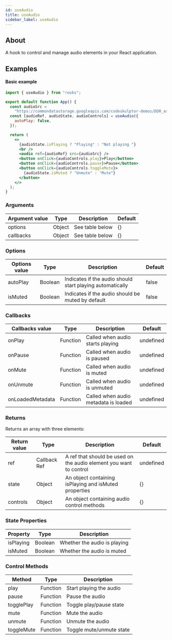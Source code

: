 ```yaml
---
id: useAudio
title: useAudio
sidebar_label: useAudio
---
```


## About

A hook to control and manage audio elements in your React application.

[//]: # "Main"

## Examples

#### Basic example

```jsx
import { useAudio } from "rooks";

export default function App() {
  const audioSrc =
    "https://commondatastorage.googleapis.com/codeskulptor-demos/DDR_assets/Sevish_-__nbsp_.mp3";
  const [audioRef, audioState, audioControls] = useAudio({
    autoPlay: false,
  });

  return (
    <>
      {audioState.isPlaying ? "Playing" : "Not playing "}
      <br />
      <audio ref={audioRef} src={audioSrc} />
      <button onClick={audioControls.play}>Play</button>
      <button onClick={audioControls.pause}>Pause</button>
      <button onClick={audioControls.toggleMute}>
        {audioState.isMuted ? "Unmute" : "Mute"}
      </button>
    </>
  );
}
```

### Arguments

| Argument value | Type   | Description     | Default |
| -------------- | ------ | --------------- | ------- |
| options        | Object | See table below | {}      |
| callbacks      | Object | See table below | {}      |

### Options

| Options value | Type    | Description                                               | Default |
| ------------- | ------- | --------------------------------------------------------- | ------- |
| autoPlay      | Boolean | Indicates if the audio should start playing automatically | false   |
| isMuted       | Boolean | Indicates if the audio should be muted by default         | false   |

### Callbacks

| Callbacks value  | Type     | Description                          | Default   |
| ---------------- | -------- | ------------------------------------ | --------- |
| onPlay           | Function | Called when audio starts playing     | undefined |
| onPause          | Function | Called when audio is paused          | undefined |
| onMute           | Function | Called when audio is muted           | undefined |
| onUnmute         | Function | Called when audio is unmuted         | undefined |
| onLoadedMetadata | Function | Called when audio metadata is loaded | undefined |

### Returns

Returns an array with three elements:

| Return value | Type         | Description                                                        | Default   |
| ------------ | ------------ | ------------------------------------------------------------------ | --------- |
| ref          | Callback Ref | A ref that should be used on the audio element you want to control | undefined |
| state        | Object       | An object containing isPlaying and isMuted properties              | {}        |
| controls     | Object       | An object containing audio control methods                         | {}        |

### State Properties

| Property  | Type    | Description                  |
| --------- | ------- | ---------------------------- |
| isPlaying | Boolean | Whether the audio is playing |
| isMuted   | Boolean | Whether the audio is muted   |

### Control Methods

| Method     | Type     | Description              |
| ---------- | -------- | ------------------------ |
| play       | Function | Start playing the audio  |
| pause      | Function | Pause the audio          |
| togglePlay | Function | Toggle play/pause state  |
| mute       | Function | Mute the audio           |
| unmute     | Function | Unmute the audio         |
| toggleMute | Function | Toggle mute/unmute state |
